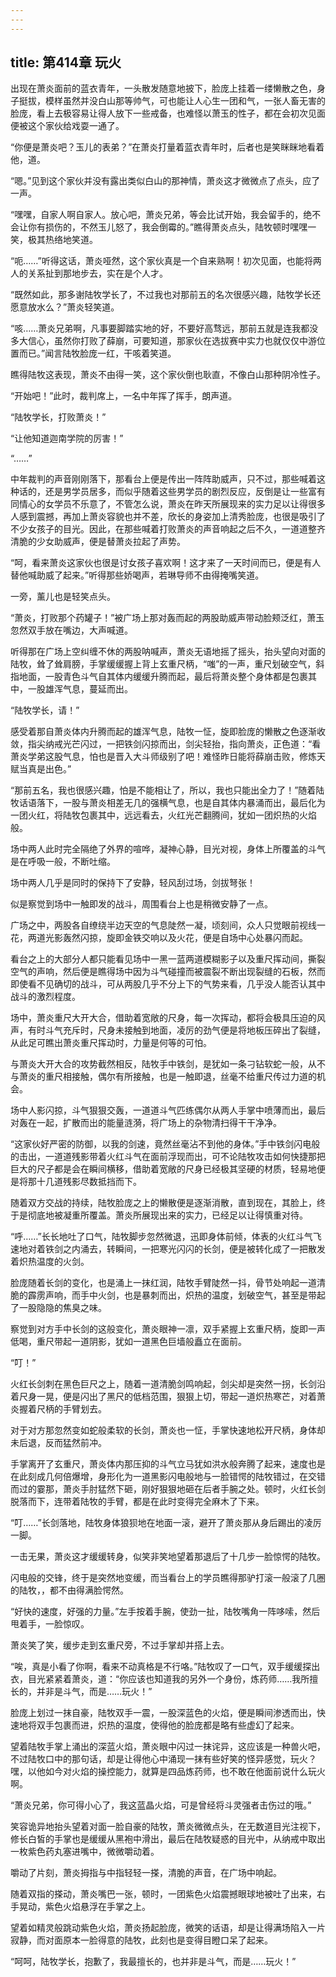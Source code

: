 ```yaml
---
---
---
```

title: 第414章 玩火
---



出现在萧炎面前的蓝衣青年，一头散发随意地披下，脸庞上挂着一缕懒散之色，身子挺拔，模样虽然并没白山那等帅气，可也能让人心生一团和气，一张人畜无害的脸庞，看上去极容易让得人放下一些戒备，也难怪以萧玉的性子，都在会初次见面便被这个家伙给戏耍一通了。

“你便是萧炎吧？玉儿的表弟？”在萧炎打量着蓝衣青年时，后者也是笑眯眯地看着他，道。

“嗯。”见到这个家伙并没有露出类似白山的那神情，萧炎这才微微点了点头，应了一声。

“嘿嘿，自家人啊自家人。放心吧，萧炎兄弟，等会比试开始，我会留手的，绝不会让你有损伤的，不然玉儿怒了，我会倒霉的。”瞧得萧炎点头，陆牧顿时嘿嘿一笑，极其热络地笑道。

“呃……”听得这话，萧炎哑然，这个家伙真是一个自来熟啊！初次见面，也能将两人的关系扯到那地步去，实在是个人才。

“既然如此，那多谢陆牧学长了，不过我也对那前五的名次很感兴趣，陆牧学长还愿意放水么？”萧炎轻笑道。

“咳……萧炎兄弟啊，凡事要脚踏实地的好，不要好高骛远，那前五就是连我都没多大信心，虽然你打败了薛崩，可要知道，那家伙在选拔赛中实力也就仅仅中游位置而已。”闻言陆牧脸庞一红，干咳着笑道。

瞧得陆牧这表现，萧炎不由得一笑，这个家伙倒也耿直，不像白山那种阴冷性子。

“开始吧！”此时，裁判席上，一名中年挥了挥手，朗声道。

“陆牧学长，打败萧炎！”

“让他知道迦南学院的厉害！”

“……”

中年裁判的声音刚刚落下，那看台上便是传出一阵阵助威声，只不过，那些喊着这种话的，还是男学员居多，而似乎随着这些男学员的剧烈反应，反倒是让一些富有同情心的女学员不乐意了，不管怎么说，萧炎在昨天所展现来的实力足以让得很多人感到震撼，再加上萧炎容貌也并不差，欣长的身姿加上清秀脸庞，也很是吸引了不少女孩子的目光。因此，在那些喊着打败萧炎的声音响起之后不久，一道道整齐清脆的少女助威声，便是替萧炎拉起了声势。

“呵，看来萧炎这家伙也很是讨女孩子喜欢啊！这才来了一天时间而已，便是有人替他喊助威了起来。”听得那些娇喝声，若琳导师不由得掩嘴笑道。

一旁，薰儿也是轻笑点头。

“萧炎，打败那个药罐子！”被广场上那对轰而起的两股助威声带动脸颊泛红，萧玉忽然双手放在嘴边，大声喊道。

听得那在广场上空纠缠不休的两股呐喊声，萧炎无语地摇了摇头，抬头望向对面的陆牧，耸了耸肩膀，手掌缓缓握上背上玄重尺柄，“嗤”的一声，重尺划破空气，斜指地面，一股青色斗气自其体内缓缓升腾而起，最后将萧炎整个身体都是包裹其中，一股雄浑气息，蔓延而出。

“陆牧学长，请！”

感受着那自萧炎体内升腾而起的雄浑气息，陆牧一怔，旋即脸庞的懒散之色逐渐收敛，指尖纳戒光芒闪过，一把铁剑闪掠而出，剑尖轻抬，指向萧炎，正色道：“看萧炎学弟这股气息，怕也是晋入大斗师级别了吧！难怪昨日能将薛崩击败，修炼天赋当真是出色。”

“那前五名，我也很感兴趣，怕是不能相让了，所以，我也只能出全力了！”随着陆牧话语落下，一股与萧炎相差无几的强横气息，也是自其体内暴涌而出，最后化为一团火红，将陆牧包裹其中，远远看去，火红光芒翻腾间，犹如一团炽热的火焰般。

场中两人此时完全隔绝了外界的喧哗，凝神心静，目光对视，身体上所覆盖的斗气是在呼吸一般，不断吐缩。

场中两人几乎是同时的保持下了安静，轻风刮过场，剑拔弩张！

似是察觉到场中一触即发的战斗，周围看台上也是稍微安静了一点。

广场之中，两股各自缭绕半边天空的气息陡然一凝，顷刻间，众人只觉眼前视线一花，两道光影轰然闪掠，旋即金铁交响以及火花，便是自场中心处暴闪而起。

看台之上的大部分人都只能看见场中一黑一蓝两道模糊影子以及重尺挥动间，撕裂空气的声响，然后便是瞧得场中因为斗气碰撞而被震裂不断出现裂缝的石板，然而即使看不见确切的战斗，可从两股几乎不分上下的气势来看，几乎没人能否认其中战斗的激烈程度。

场中，萧炎重尺大开大合，借助着宽敞的尺身，每一次挥动，都将会极具压迫的风声，有时斗气充斥时，尺身未接触到地面，凌厉的劲气便是将地板压碎出了裂缝，从此足可瞧出萧炎重尺挥动时，力量是何等的可怕。

与萧炎大开大合的攻势截然相反，陆牧手中铁剑，是犹如一条刁钻软蛇一般，从不与萧炎的重尺相接触，偶尔有所接触，也是一触即退，丝毫不给重尺传过力道的机会。

场中人影闪掠，斗气狠狠交轰，一道道斗气匹练偶尔从两人手掌中喷薄而出，最后对轰在一起，扩散而出的能量涟漪，将广场上的杂物清扫得干干净净。

“这家伙好严密的防御，以我的剑速，竟然丝毫沾不到他的身体。”手中铁剑闪电般的击出，一道道残影带着火红斗气在面前浮现而出，可不论陆牧攻击如何快捷那把巨大的尺子都是会在瞬间横移，借助着宽敞的尺身已经极其坚硬的材质，轻易地便是将那十几道残影尽数抵挡而下。

随着双方交战的持续，陆牧脸庞之上的懒散便是逐渐消散，直到现在，其脸上，终于是彻底地被凝重所覆盖。萧炎所展现出来的实力，已经足以让得慎重对待。

“呼……”长长地吐了口气，陆牧脚步忽然微退，迅即身体前倾，体表的火红斗气飞速地对着铁剑之内涌去，转瞬间，一把寒光闪闪的长剑，便是被转化成了一把散发着炽热温度的火剑。

脸庞随着长剑的变化，也是涌上一抹红润，陆牧手臂陡然一抖，骨节处响起一道清脆的霹雳声响，而手中火剑，也是暴刺而出，炽热的温度，划破空气，甚至是带起了一股隐隐的焦臭之味。

察觉到对方手中长剑的这般变化，萧炎眼神一凛，双手紧握上玄重尺柄，旋即一声低喝，重尺带起一道阴影，犹如一道黑色巨墙般矗立在面前。

“叮！”

火红长剑刺在黑色巨尺之上，随着一道清脆剑鸣响起，剑尖却是突然一拐，长剑沿着尺身一晃，便是闪出了黑尺的低档范围，狠狠上切，带起一道炽热寒芒，对着萧炎握着尺柄的手臂划去。

对于对方那忽然变如蛇般柔软的长剑，萧炎也一怔，手掌快速地松开尺柄，身体却未后退，反而猛然前冲。

手掌离开了玄重尺，萧炎体内那压抑的斗气立马犹如洪水般奔腾了起来，速度也是在此刻成几何倍爆增，身形化为一道黑影闪电般地与一脸错愕的陆牧错过，在交错而过的霎那，萧炎手肘猛然下砸，刚好狠狠地砸在后者手腕之处。顿时，火红长剑脱落而下，连带着陆牧的手臂，都是在此时变得完全麻木了下来。

“叮……”长剑落地，陆牧身体狼狈地在地面一滚，避开了萧炎那从身后踢出的凌厉一脚。

一击无果，萧炎这才缓缓转身，似笑非笑地望着那退后了十几步一脸惊愕的陆牧。

闪电般的交锋，终于是突然地变缓，而当看台上的学员瞧得那驴打滚一般滚了几圈的陆牧，，都不由得满脸愕然。

“好快的速度，好强的力量。”左手按着手腕，使劲一扯，陆牧嘴角一阵哆嗦，然后甩着手，一脸惊叹。

萧炎笑了笑，缓步走到玄重尺旁，不过手掌却并搭上去。

“唉，真是小看了你啊，看来不动真格是不行咯。”陆牧叹了一口气，双手缓缓探出衣，目光紧紧着萧炎，道：“你应该也知道我的另外一个身份，炼药师……我所擅长的，并非是斗气，而是……玩火！”

脸庞上划过一抹自豪，陆牧双手一震，一股深蓝色的火焰，便是瞬间渗透而出，快速地将双手包裹而进，炽热的温度，使得他的脸庞都是略有些虚幻了起来。

望着陆牧手掌上涌出的深蓝火焰，萧炎眼中闪过一抹诧异，这应该是一种兽火吧，不过陆牧口中的那句话，却是让得他心中涌现一抹有些好笑的怪异感觉，玩火？嘿，以他如今对火焰的操控能力，就算是四品炼药师，也不敢在他面前说什么玩火啊。

“萧炎兄弟，你可得小心了，我这蓝晶火焰，可是曾经将斗灵强者击伤过的哦。”

笑容诡异地抬头望着对面一脸自豪的陆牧，萧炎微微点头，在无数道目光注视下，修长白皙的手掌也是缓缓从黑袍中滑出，最后在陆牧疑惑的目光中，从纳戒中取出一枚紫色药丸塞进嘴中，微微嚼动着。

嚼动了片刻，萧炎拇指与中指轻轻一搽，清脆的声音，在广场中响起。

随着双指的搽动，萧炎嘴巴一张，顿时，一团紫色火焰震撼眼球地被吐了出来，右手晃动，紫色火焰悬浮在手掌之上。

望着如精灵般跳动紫色火焰，萧炎扬起脸庞，微笑的话语，却是让得满场陷入一片寂静，而对面原本一脸得意的陆牧，此刻也是变得目瞪口呆了起来。

“呵呵，陆牧学长，抱歉了，我最擅长的，也并非是斗气，而是……玩火！”